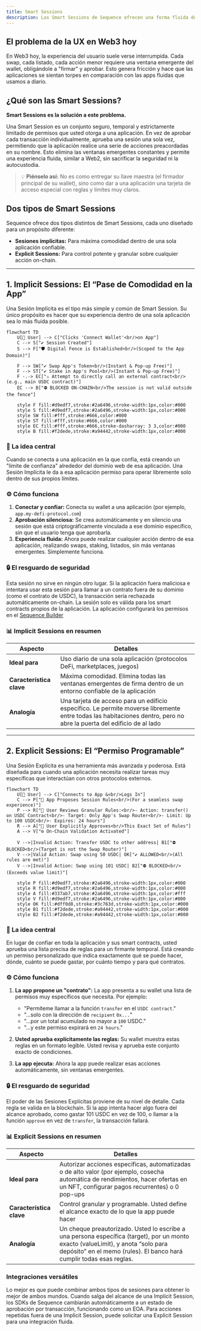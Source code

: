 ```yaml
---
title: Smart Sessions
description: Las Smart Sessions de Sequence ofrecen una forma fluida de interactuar con aplicaciones al reducir las ventanas emergentes del wallet y mejorar la experiencia del usuario.
---
```


## El problema de la UX en Web3 hoy
En Web3 hoy, la experiencia del usuario suele verse interrumpida. Cada swap, cada listado, cada acción menor requiere una ventana emergente del wallet, obligándole a "firmar" y aprobar. Esto genera fricción y hace que las aplicaciones se sientan torpes en comparación con las apps fluidas que usamos a diario.

## ¿Qué son las Smart Sessions?
**Smart Sessions es la solución a este problema.**

Una Smart Session es un conjunto seguro, temporal y estrictamente limitado de permisos que usted otorga a una aplicación. En vez de aprobar cada transacción individualmente, aprueba una sesión una sola vez, permitiendo que la aplicación realice una serie de acciones preacordadas en su nombre. Esto elimina las ventanas emergentes constantes y permite una experiencia fluida, similar a Web2, sin sacrificar la seguridad ni la autocustodia.

> 💡 **Piénselo así:** No es como entregar su llave maestra (el firmador principal de su wallet), sino como dar a una aplicación una tarjeta de acceso especial con reglas y límites muy claros.

## Dos tipos de Smart Sessions
Sequence ofrece dos tipos distintos de Smart Sessions, cada uno diseñado para un propósito diferente:
- **Sesiones implícitas:** Para máxima comodidad dentro de una sola aplicación confiable.
- **Explicit Sessions:** Para control potente y granular sobre cualquier acción on-chain.

---

## 1. Implicit Sessions: El “Pase de Comodidad en la App”
Una Sesión Implícita es el tipo más simple y común de Smart Session. Su único propósito es hacer que su experiencia dentro de una sola aplicación sea lo más fluida posible.

```mermaid
flowchart TD
    U[👤 User] --> C["Clicks 'Connect Wallet'<br/>on App"]
    C --> S["✔️ Session Created"]
    S --> F["🛡️ Digital Fence is Established<br/>(Scoped to the App Domain)"]

    F --> SW["✔️ Swap App's Token<br/>(Instant & Pop-up Free)"]
    F --> ST["✔️ Stake in App's Pool<br/>(Instant & Pop-up Free)"]
    F -.-> EC["⚠️ Attempt to directly call an external contract<br/>(e.g., main USDC contract)"]
    EC --> B["⛔ BLOCKED ON-CHAIN<br/>The session is not valid outside the fence"]

    style F fill:#d9edf7,stroke:#2a6496,stroke-width:1px,color:#000
    style S fill:#d9edf7,stroke:#2a6496,stroke-width:1px,color:#000
    style SW fill:#fff,stroke:#666,color:#000
    style ST fill:#fff,stroke:#666,color:#000
    style EC fill:#fff,stroke:#666,stroke-dasharray: 3 3,color:#000
    style B fill:#f2dede,stroke:#a94442,stroke-width:1px,color:#000
```

### 🎯 La idea central
Cuando se conecta a una aplicación en la que confía, está creando un "límite de confianza" alrededor del dominio web de esa aplicación. Una Sesión Implícita le da a esa aplicación permiso para operar libremente solo dentro de sus propios límites.

### ⚙️ Cómo funciona

1. **Conectar y confiar:** Conecta su wallet a una aplicación (por ejemplo, `app.my-defi-protocol.com`)
2. **Aprobación silenciosa:** Se crea automáticamente y en silencio una sesión que está criptográficamente vinculada a ese dominio específico, sin que el usuario tenga que aprobarla.
3. **Experiencia fluida:** Ahora puede realizar cualquier acción dentro de esa aplicación, realizando swaps, staking, listados, sin más ventanas emergentes. Simplemente funciona.

### 🔒 El resguardo de seguridad
Esta sesión no sirve en ningún otro lugar. Si la aplicación fuera maliciosa e intentara usar esta sesión para llamar a un contrato fuera de su dominio (como el contrato de USDC), la transacción sería rechazada automáticamente on-chain. La sesión solo es válida para los smart contracts propios de la aplicación.
La aplicación configurará los permisos en el [Sequence Builder](https://sequence.build)

### 📊 Implicit Sessions en resumen

| Aspecto                  | Detalles                                                                                                                                                             |
| ------------------------ | -------------------------------------------------------------------------------------------------------------------------------------------------------------------- |
| **Ideal para**           | Uso diario de una sola aplicación (protocolos DeFi, marketplaces, juegos)                                                                                            |
| **Característica clave** | Máxima comodidad. Elimina todas las ventanas emergentes de firma dentro de un entorno confiable de la aplicación                                                     |
| **Analogía**             | Una tarjeta de acceso para un edificio específico. Le permite moverse libremente entre todas las habitaciones dentro, pero no abre la puerta del edificio de al lado |

---

## 2. Explicit Sessions: El “Permiso Programable”
Una Sesión Explícita es una herramienta más avanzada y poderosa. Está diseñada para cuando una aplicación necesita realizar tareas muy específicas que interactúan con otros protocolos externos.

```mermaid
flowchart TD
    U[👤 User] --> C["Connects to App &<br/>Logs In"]
    C --> P["📄 App Proposes Session Rules<br/>(For a seamless swap experience)"]
    P --> R["📝 User Reviews Granular Rules:<br/>- Action: transfer() on USDC Contract<br/>- Target: Only App's Swap Router<br/>- Limit: Up to 100 USDC<br/>- Expires: 24 hours"]
    R --> A["🙋 User Explicitly Approves<br/>This Exact Set of Rules"]
    A --> V["⚙️ On-Chain Validation Activated"]

    V -->|Invalid Action: Transfer USDC to other address| B1["⛔ BLOCKED<br/>(Target is not the Swap Router)"]
    V -->|Valid Action: Swap using 50 USDC| OK["✔️ ALLOWED<br/>(All rules are met)"]
    V -->|Invalid Action: Swap using 101 USDC| B2["⛔ BLOCKED<br/>(Exceeds value limit)"]

    style P fill:#d9edf7,stroke:#2a6496,stroke-width:1px,color:#000
    style R fill:#d9edf7,stroke:#2a6496,stroke-width:1px,color:#000
    style A fill:#337ab7,stroke:#2a6496,stroke-width:1px,color:#fff
    style V fill:#d9edf7,stroke:#2a6496,stroke-width:1px,color:#000
    style OK fill:#dff0d8,stroke:#3c763d,stroke-width:1px,color:#000
    style B1 fill:#f2dede,stroke:#a94442,stroke-width:1px,color:#000
    style B2 fill:#f2dede,stroke:#a94442,stroke-width:1px,color:#000
```

### 🎯 La idea central
En lugar de confiar en toda la aplicación y sus smart contracts, usted aprueba una lista precisa de reglas para un firmante temporal. Está creando un permiso personalizado que indica exactamente qué se puede hacer, dónde, cuánto se puede gastar, por cuánto tiempo y para qué contratos.

### ⚙️ Cómo funciona

1.  **La app propone un "contrato":** La app presenta a su wallet una lista de permisos muy específicos que necesita. Por ejemplo:
    - "Permíteme llamar a la función `transfer` en el `USDC contract`."
    - "...solo con la dirección de `recipient` `0x...`"
    - "...por un total acumulado no mayor a `100` USDC."
    - "...y este permiso expirará en `24 hours`."

2.  **Usted aprueba explícitamente las reglas:** Su wallet muestra estas reglas en un formato legible. Usted revisa y aprueba este conjunto exacto de condiciones.

3.  **La app ejecuta:** Ahora la app puede realizar esas acciones automáticamente, sin ventanas emergentes.

### 🔒 El resguardo de seguridad
El poder de las Sesiones Explícitas proviene de su nivel de detalle. Cada regla se valida en la blockchain. Si la app intenta hacer algo fuera del alcance aprobado, como gastar 101 USDC en vez de 100, o llamar a la función `approve` en vez de `transfer`, la transacción fallará.

### 📊 Explicit Sessions en resumen

| Aspecto                  | Detalles                                                                                                                                                                                                 |
| ------------------------ | -------------------------------------------------------------------------------------------------------------------------------------------------------------------------------------------------------- |
| **Ideal para**           | Autorizar acciones específicas, automatizadas o de alto valor (por ejemplo, cosecha automática de rendimientos, hacer ofertas en un NFT, configurar pagos recurrentes) o 0 pop-ups                       |
| **Característica clave** | Control granular y programable. Usted define el alcance exacto de lo que la app puede hacer                                                                                                              |
| **Analogía**             | Un cheque preautorizado. Usted lo escribe a una persona específica (target), por un monto exacto (valueLimit), y anota “solo para depósito” en el memo (rules). El banco hará cumplir todas esas reglas. |

### Integraciones versátiles
Lo mejor es que puede combinar ambos tipos de sesiones para obtener lo mejor de ambos mundos. Cuando salga del alcance de una Implicit Session, los SDKs de Sequence cambiarán automáticamente a un estado de aprobación por transacción, funcionando como un EOA. Para acciones repetidas fuera de una Implicit Session, puede solicitar una Explicit Session para una integración fluida.